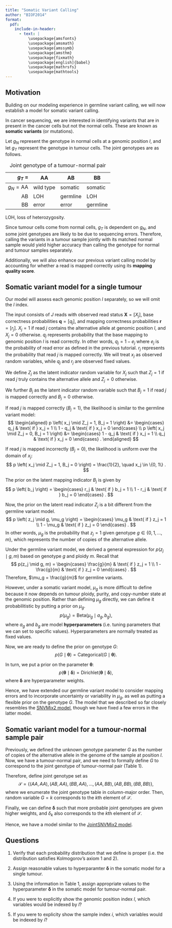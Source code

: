 ```yaml
---
title: "Somatic Variant Calling"
author: "BIOF2014"
format:
  pdf:
    include-in-header:
      - text: |
          \usepackage{amsfonts}
          \usepackage{amsmath}
          \usepackage{amssymb}
          \usepackage{amsthm}
          \usepackage{fixmath}
          \usepackage[english]{babel}
          \usepackage{mathrsfs}
          \usepackage{mathtools}
---
```


## Motivation

Building on our modeling experience in germline variant calling, we will now
establish a model for somatic variant calling.

In cancer sequencing, we are interested in identifying variants that are 
in present in the cancer cells but not the normal cells. These are known
as **somatic variants** (or mutations).

Let $g_N$ represent the genotype in normal cells at a genomic position $l$,
and let $g_T$ represent the genotype in tumour cells. The joint genotypes are as follows.

|           $g_T$ = | AA        | AB       | BB       |
|------------------:|-----------|----------|----------|
| $g_N = \text{AA}$ | wild type | somatic  | somatic  |
| AB                | LOH       | germline | LOH      |
| BB                | error     | error    | germline |

: Joint genotype of a tumour-normal pair

LOH, loss of heterozygosity.

Since tumour cells come from normal cells, $g_T$ is dependent on $g_N$, and
some joint genotypes are likely to be due to sequencing errors. Therefore,
calling the variants in a tumour sample jointly with its matched normal
sample would yield higher accuracy than calling the genotype for normal and 
tumour samples separately.

Additionally, we will also enhance our previous variant calling model 
by accounting for whether a read is mapped correctly using its 
**mapping quality score**.


## Somatic variant model for a single tumour

Our model will assess each genomic position $l$ separately, so we
will omit the $l$ index.

The input consists of $J$ reads with observed read status 
$\mathbold{X} = [X_j]$, base correctness probabilities
$\mathbold{q} = [q_j]$, and mapping correctness probabilities 
$\mathbold{r} = [r_j]$.
$X_j = 1$ if read $j$ contains the alternative allele at genomic position
$l$, and $X_j = 0$ otherwise.
$q_j$ represents probability that the base mapping to genomic position 
$l$ is read correctly.
In other words, $q_j = 1 - e_j$ where $e_j$ is the probability of 
read error as defined in the previous tutorial.
$r_j$ represents the probability that read $j$ is mapped
correctly.
We will treat $x_j$ as observed random variables, while
$q_j$ and $r_j$ are observed fixed values.

We define $Z_j$ as the latent indicator random variable for 
$X_j$ such that $Z_j = 1$ if read $j$ truly contains the 
alternative allele and $Z_j = 0$ otherwise.

We further $B_j$ as the latent indicator random variable such that
$B_j = 1$ if read $j$ is mapped correctly and $B_j = 0$ otherwise.

If read $j$ is mapped correctly ($B_j = 1$), the likelihood is 
similar to the germline variant model:
$$
\begin{aligned}
p \left( x_j \mid Z_j = 1, B_j = 1 \right)
&= \begin{cases}
 q_j & \text{ if } x_j = 1 \\
 1 - q_j & \text{ if } x_j = 0
\end{cases} \\
p \left( x_j \mid Z_j = 0, B_j = 1 \right)
&= \begin{cases}
 1 - q_j & \text{ if } x_j = 1 \\
 q_j & \text{ if } x_j = 0
\end{cases} .
\end{aligned}
$$

If read $j$ is mapped incorrectly ($B_j = 0$), the likelihood is
uniform over the domain of $x_j$:
$$
p \left( x_j \mid Z_j = 1, B_j = 0 \right) = \frac{1}{2},
\quad x_j \in \{0, 1\} .
$$

The prior on the latent mapping indicator $B_j$ is given by
$$
p \left( b_j \right)
= \begin{cases}
 r_j & \text{ if } b_j = 1 \\
 1 - r_j & \text{ if } b_j = 0
\end{cases} .
$$

Now, the prior on the latent read indicator $Z_j$ is a bit different
from the germline variant model.
$$
p \left( z_j \mid g, \mu_g \right) = 
\begin{cases}
 \mu_g & \text{ if } z_j = 1 \\
 1 - \mu_g & \text{ if } z_j = 0
\end{cases} .
$$
In other words, $\mu_g$ is the probability that $z_j = 1$ given genotype 
$g \in \{0, 1, \ldots, m\}$, which represents the number of copies of 
the alternative allele.

Under the germline variant model, we derived a general expression
for $p(z_j \mid g, m)$ based on genotype $g$ and ploidy $m$. 
Recall that
$$
p(z_j \mid g, m) =
\begin{cases}
 \frac{g}{m} & \text{ if } z_j = 1 \\
 1 - \frac{g}{m} & \text{ if } z_j = 0
\end{cases}  .
$$
Therefore, $\mu_g = \frac{g}{m}$ for germline variants.

However, under a somatic variant model, $\mu_g$ is more difficult to
define because it now depends on tumour ploidy, purity, and copy-number
state at the genomic position. Rather than defining $\mu_g$ directly,
we can define it probabilitistic by putting a prior on $\mu_g$.
$$
p \left( \mu_g \right) = \text{Beta} \left( \mu_g \mid a_g, b_g \right) ,
$$
where $a_g$ and $b_g$ are model **hyperparameters** (i.e. tuning parameters
that we can set to specific values). Hyperparameters are normally treated
as fixed values.

Now, we are ready to define the prior on genotype $G$:
$$
p \left( G \mid \symbf{\theta} \right) 
= \text{Categorical}\left( G \mid \symbf{\theta} \right) .
$$

In turn, we put a prior on the parameter $\symbf{\theta}$:
$$
p \left( \symbf{\theta} \mid \symbf{\delta} \right)
= \text{Dirichlet}\left( \symbf{\theta} \mid \symbf{\delta} \right) ,
$$
where $\symbf{\delta}$ are hyperparameter weights.

Hence, we have extended our germline variant model to consider mapping errors
and to incorporate uncertainty or variability in $\mu_g$, as well as putting
a flexible prior on the genotype $G$.
The model that we described so far closely resembles the [SNVMix2 model][1],
though we have fixed a few errors in the latter model.


## Somatic variant model for a tumour-normal sample pair

Previously, we defined the unknown genotype parameter $G$ as the
number of copies of the alternative allele in the genome of the sample
at position $l$. Now, we have a tumour-normal pair, and we need to
formally define $G$ to correspond to the joint genotype of tumour-normal 
pair (Table 1).

Therefore, define joint genotype set as
$$
\mathcal{S} = \{
  (AA,AA), (AB,AA), (BB,AA),
  \ldots,
  (AA,BB), (AB,BB), (BB,BB)
\} ,
$$
where we enumerate the joint genotype table in column-major order.
Then, random variable $G = k$ corresponds to the $k$th element of 
$\mathcal{S}$.

Finally, we can define $\symbf{\delta}$ such that more probable
joint genotypes are given higher weights, and $\delta_k$ also
corresponds to the $k$th element of $\mathcal{S}$.

Hence, we have a model similar to the [JointSNVMix2 model][2].


## Questions

1. Verify that each probability distribution that we define is proper
   (i.e. the distribution satisfies Kolmogorov's axiom 1 and 2).
   
2. Assign reasonable values to hyperparamter $\symbf{\delta}$ in the
   somatic model for a single tumour.

3. Using the information in Table 1, assign appropriate values to 
   the hyperparameter $\symbf{\delta}$ in the somatic model for
   tumour-normal pair.

4. If you were to explicitly show the genomic position index $l$,
   which variables would be indexed by $l$?
   
5. If you were to explicity show the sample index $i$,
   which variables would be indexed by $i$?


[1]: https://pmc.ncbi.nlm.nih.gov/articles/PMC2832826/pdf/btq040.pdf
[2]: https://pmc.ncbi.nlm.nih.gov/articles/PMC3315723/pdf/bts053.pdf
